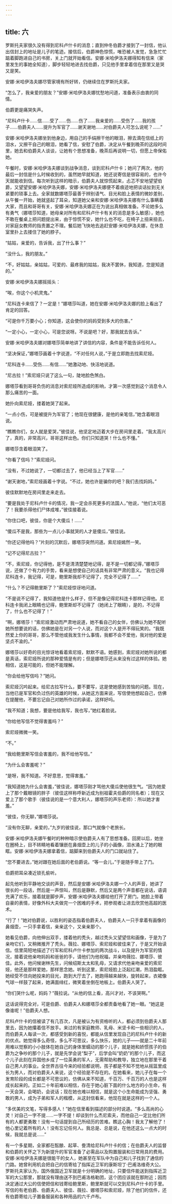 ```yaml
---
---
---
```

title: 六
---



罗斯托夫家很久没有得到尼科卢什卡的消息；直到仲冬伯爵才接到了一封信，他认出信封上的地址是儿子的笔迹。接信后，伯爵神色惊慌，唯恐被人发觉，急急忙忙踮着脚跑进自己的书房，关上门就开始看信。安娜·米哈伊洛夫娜得知有信来（家里发生的事她全知道），脚步轻轻地进去找伯爵，只见他手里拿着信在那里又是哭又是笑。

安娜·米哈伊洛夫娜尽管家境有所好转，仍继续住在罗斯托夫家。

“怎么了，我亲爱的朋友？”安娜·米哈伊洛夫娜忧愁地问道，准备表示由衷的同情。

伯爵更是痛哭失声。

“尼科卢什卡……信……受了……伤……伤了……我亲爱的……受伤了……我的孩子……伯爵夫人……提升为军官了……谢天谢地……对伯爵夫人可怎么说呢？……”

安娜·米哈伊洛夫娜坐到他身边，用自己的手绢擦干他的眼泪，擦去滴在信纸上的泪水，又擦干自己的眼泪，她看了信，安慰了伯爵，决定从午餐到晚茶的这段时间里，她去和伯爵夫人谈谈，让她有个思想准备，晚茶后再说明一切，但愿上帝保佑她。

午餐时，安娜·米哈伊洛夫娜谈到战争消息，谈到尼科卢什卡；她问了两次，他的最后一封信是什么时候收到的，虽然她早就知道，她还说寄信是很容易的，也许今天就能收到信。每次听到这样的暗示，伯爵夫人就惊慌起来，忐忑不安地望望伯爵，又望望安娜·米哈伊洛夫娜，安娜·米哈伊洛夫娜便不着痕迹地把谈话扯到无关紧要的琐事上去。全家就数娜塔莎最善于辨别语气、目光和脸上表情的微妙差别，从午餐一开始，她就竖起了耳朵，知道她父亲和安娜·米哈伊洛夫娜有什么事瞒着大家，而且和哥哥有关，安娜·米哈伊洛夫娜正在为说出真相做准备。不论她多么有勇气（娜塔莎知道，她母亲对所有和尼科卢什卡有关的消息是多么敏感），她也不敢在餐桌上把问题提出来，由于惊慌不安，她什么也不吃，在椅子上扭来扭去，对家庭女教师的指责置之不理。餐后她飞快地去追赶安娜·米哈伊洛夫娜，在休息室里扑上去搂住了她的脖子。

“姑姑，亲爱的，告诉我，出了什么事？”

“没什么，我的朋友。”

“不，好姑姑，亲姑姑，可爱的、最疼我的姑姑，我决不罢休，我知道，您是知道的。”

安娜·米哈伊洛夫娜摇摇头：

“唉，你这个小机灵鬼。”

“尼科连卡来信了？一定是！”娜塔莎叫道，她在安娜·米哈伊洛夫娜的脸上看出了肯定的回答。

“可是你千万要小心；你知道，这会使你的妈妈受到多大的伤害。”

“一定小心，一定小心，可是您说呀。不说是吧？好，那我就去告诉。”

安娜·米哈伊洛夫娜对娜塔莎简单地讲了讲信的内容，条件是不能告诉任何人。

“坚决保证，”娜塔莎画着十字说道，“不对任何人说，”于是立即跑去找索尼娅。

“尼科连卡……受伤……有信……”她激动地、快活地说道。

“尼古拉！”索尼娅只说了这么一句，陡地脸色煞白。

娜塔莎看到哥哥负伤的消息对索尼娅所造成的影响，才第一次感觉到这个消息令人那么痛苦的一面。

她扑向索尼娅，搂着她哭了起来。

“一点小伤，可是被提升为军官了；他现在很健康，是他的亲笔信，”她含着眼泪说。

“瞧瞧你们，女人就是爱哭，”彼佳说，他坚定地迈着大步在房间里走着。“我太高兴了，真的，非常高兴，哥哥这样出色。你们只知道哭！什么也不懂。”

娜塔莎含着眼泪笑了。

“你看了信吗？”索尼娅问。

“没有，不过她说了，一切都过去了，他已经当上了军官……”

“谢天谢地，”索尼娅画着十字说。“不过，她也许是骗你的吧？我们去找妈妈。”

彼佳默默地在房间里走来走去。

“要是我处于尼科卢什卡的情况，我一定会杀死更多的法国人，”他说，“他们太可恶了！我要杀得他们尸体成堆，”彼佳接着说。

“你住口吧，彼佳，你是个大傻瓜！……”

“傻瓜不是我，那些为一点儿小事就哭的人才是傻瓜，”彼佳说。

“你还记得他吗？”片刻的沉默后，娜塔莎突然问道。索尼娅嫣然一笑。

“记不记得尼古拉？”

“不，索尼娅，你记得他，是不是清清楚楚地记得，是不是一切都记得，”娜塔莎说，还做了个有力的手势，看来是想使自己的话具有非常严肃的意义。“我也记得尼科连卡，我记得，可是，鲍里斯我却不记得了，完全不记得了……”

“什么？不记得鲍里斯了？”索尼娅惊讶地问道。

“不是说不记得了，我知道他是什么样子，但不是像记得尼科连卡那样记得他。尼科连卡我闭上眼睛也记得，鲍里斯却不记得了（她闭上了眼睛），是的，不记得了，什么也不记得了！”

“啊，娜塔莎！”索尼娅激动而严肃地说道，她不看自己的女伴，仿佛认为她不配听她所想要说的话，仿佛她是在对另一个人说，而对这个人是开不得玩笑的。“我既然爱上你的哥哥，那么不管他或我发生什么事情，我都不会不爱他，我对他的爱是坚贞不渝的。”

娜塔莎以好奇的目光惊讶地看着索尼娅，默默不语。她感到，索尼娅对她所说的都是真话，索尼娅所说的那种爱情是有的；但是娜塔莎还从来没有过这样的体验。她相信，这是可能的，但她不能理解。

“你会给他写信吗？”她问。

索尼娅沉吟起来。给尼古拉写什么，要不要写，这是使她感到苦恼的问题。现在，当他已是军官和负过伤的英雄的时候，从她这方面来说，写信使他想起自己，仿佛在提醒他，不要忘记自己对她所作过的承诺，这样好吗。

“我不知道；我想，要是他给我写，我也写，”她红着脸说。

“你给他写信不觉得害羞吗？”

索尼娅微微一笑。

“不。”

“我给鲍里斯写信会害羞的，我不给他写信。”

“为什么会害羞呢？”

“是呀，我不知道。不好意思，觉得害羞。”

“我知道她为什么会害羞，”彼佳说，娜塔莎刚才骂他大傻瓜使他很生气。“因为她爱上了那个戴眼镜的胖子（彼佳这样称呼新近成为别祖霍夫伯爵的同名者）；现在又爱上了那个歌手（彼佳说的是一个意大利人，娜塔莎的声乐老师）：所以她才害羞。”

“彼佳，你无聊，”娜塔莎说。

“没有你无聊，亲爱的，”九岁的彼佳说，那口气就像个老旅长。

安娜·米哈伊洛夫娜午餐时的种种暗示使伯爵夫人有了思想准备。回房以后，她坐在圈椅上，目不转睛地看着镶嵌在鼻烟壶上的儿子的小画像，泪水涌上了她的眼眶。安娜·米哈伊洛夫娜拿着信，踮脚来到伯爵夫人的门口就站住了。

“您不要进去，”她对跟在她后面的老伯爵说。“等一会儿，”于是随手带上了门。

伯爵把耳朵凑近锁孔偷听。

起先他听到平静地交谈的声音，然后是安娜·米哈伊洛夫娜一个人的声音，她讲了很长的一段话，然后是一声惊叫，然后是静默，然后又是两个声音都在说话，语调充满了欢乐，接着就是脚步声，安娜·米哈伊洛夫娜给他打开了房门。她脸上带着自豪的表情，好像外科大夫做完一个困难的手术，把参观者让进去欣赏他高超的医术。

“行了！”她对伯爵说，以胜利的姿态指着伯爵夫人，伯爵夫人一只手拿着有画像的鼻烟壶，一只手拿着信，亲亲这个，又亲亲那个。

她看见伯爵，向他伸出双手，搂着他的秃头，越过秃头又望望信和画像，于是为了亲吻它们，又稍微推开了秃头。薇拉、娜塔莎、索尼娅和彼佳来了，于是又开始读信。信里简短地描述了行军和尼科卢什卡参加的两次战斗，以及提升为军官的情况，接着说他亲吻妈妈和爸爸的手，请他们为他祝福，并亲吻薇拉、娜塔莎、彼佳。此外，他问候谢林先生，问候绍斯太太和乳母，又请求代他亲吻亲爱的索尼娅，他还是那样爱她，那样思念她。听到这里，索尼娅脸上泛起红潮，热泪盈眶。她经受不住向她投来的目光，跑到大厅去了，她跑得越来越快，旋转起来，衣裙像气球一样鼓了起来，她满面绯红，微笑着坐倒在地板上。伯爵夫人哭了。

“你们哭什么呢，妈妈？”薇拉说。“从他的信上看，高兴才对，不该哭啊。”

这话说得完全对，可是伯爵、伯爵夫人和娜塔莎全都责备地看了她一眼。“她这是像谁呢！”伯爵夫人想。

尼科卢什卡的信被读了有几百次，凡是被认为有资格听的人，都必须到伯爵夫人那里去，因为她攥着信不放手。来过的有家庭教师、乳母、米坚卡和一些相识的人，而伯爵夫人每读一次，都感受到新的喜悦，都能从信里发现自己的尼科卢什卡的新的优点。她觉得多么奇怪，多么不可思议，多么快乐，她的儿子——就是二十年前用难以觉察的小小肢体在她自己的身体里蠕动的那个儿子，就是她和娇惯孩子的伯爵为之争吵的那个儿子，就是先学会说“梨子”，后学会叫“奶奶”的那个儿子，而这个儿子此刻在异国他乡成了一位英勇的军人，无需帮助和教导，独立地在那里干着自己男人的事业。全世界古往今来的经验都说明，孩子都是不知不觉地从摇篮里成长为男人，而对伯爵夫人来说，这个经验是不存在的。在她看来，她儿子在每一个发育阶段的成长都是不可思议的，仿佛从来不知道，千百万、千百万的人也是这样成长起来的。正如二十年前难以相信，存在于她心脏下面的什么地方的小生命，有一天会哭，会喝奶，会说话；现在她也难以相信，就是这个小生命能成为坚强、勇敢的男人，成为子弟和军人的楷模，从这封信看来，他现在就是这样的一个人。

“多优美的文笔，写得多感人！”她在信里看到描述的部分时说道。“多么高尚的心灵！对自己一字不提……一字不提！却谈到什么杰尼索夫，而他自己一定比他们所有的人都更勇敢！没有一句话提到自己所经历的苦难。瞧这心胸！我太了解他了！他心里记着所有的人！没有忘记任何人。我总是、总是说，在他还这么一点大的时候，我就总是说……”

有一个多星期，全家都在酝酿、起草、誊清给尼科卢什卡的信；在伯爵夫人的监督和伯爵的关怀之下为新提升的军官准备了必需品以及购置服装和日常用具的费用。安娜·米哈伊洛夫娜是很能干的女人，她甚至在军队中为自己和儿子找到了通信的门路。她曾利用机会把自己的信寄给了指挥近卫军的康斯坦丁·巴甫洛维奇大公。罗斯托夫家认为，国外俄国近卫军就是十分明确的地址，只要信件能送到指挥近卫军的大公那里，那就没有理由送不到巴甫洛格勒团，这个团应该就在那附近；因而决定通过大公的信使把信和钱寄给鲍里斯，鲍里斯就可以交到尼科卢什卡的手里。写信的有老伯爵、伯爵夫人、彼佳、薇拉、娜塔莎和索尼娅，除了他们的信件，还有伯爵寄给儿子置备服装和各种用品的六千卢布。
